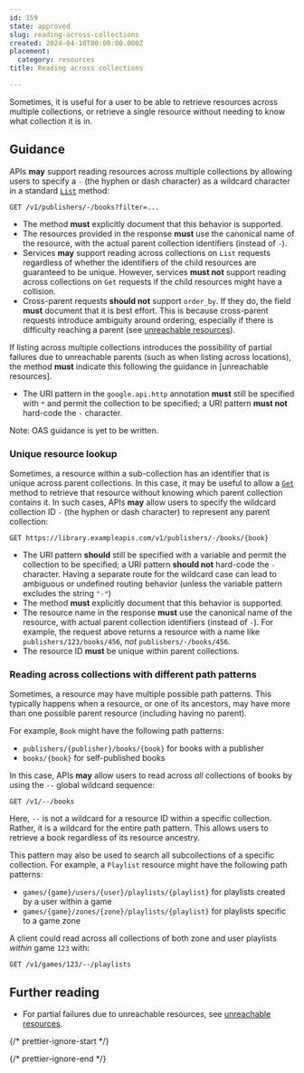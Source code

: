 ```yaml
---
id: 159
state: approved
slug: reading-across-collections
created: 2024-04-10T00:00:00.000Z
placement:
  category: resources
title: Reading across collections

--- 
```



Sometimes, it is useful for a user to be able to retrieve resources across
multiple collections, or retrieve a single resource without needing to know
what collection it is in.

## Guidance

APIs <b class="font-extrabold text-green-700">may</b> support reading resources across multiple collections by allowing
users to specify a `-` (the hyphen or dash character) as a wildcard character
in a standard [`List`](./list) method:

```
GET /v1/publishers/-/books?filter=...
```

- The method <b class="font-extrabold	text-red-700">must</b> explicitly document that this behavior is supported.
- The resources provided in the response <b class="font-extrabold	text-red-700">must</b> use the canonical name of the
  resource, with the actual parent collection identifiers (instead of `-`).
- Services <b class="font-extrabold text-green-700">may</b> support reading across collections on `List` requests
  regardless of whether the identifiers of the child resources are guaranteed
  to be unique. However, services <b class="font-extrabold	text-red-700">must not</b> support reading across
  collections on `Get` requests if the child resources might have a collision.
- Cross-parent requests <b class="font-extrabold	text-yellow-700">should not</b> support `order_by`. If they do, the
  field <b class="font-extrabold	text-red-700">must</b> document that it is best effort. This is because cross-parent
  requests introduce ambiguity around ordering, especially if there is
  difficulty reaching a parent (see [unreachable resources]).

<Aside type="caution" title="Important">
  If listing across multiple collections introduces the
  possibility of partial failures due to unreachable parents (such as when
  listing across locations), the method <b class="font-extrabold	text-red-700">must</b> indicate this following the
  guidance in [unreachable resources].
</Aside>


<Tabs>
  <TabItem label="Protocol Buffers">
  
  
  - The URI pattern in the `google.api.http` annotation <b class="font-extrabold	text-red-700">must</b> still be
    specified with `*` and permit the collection to be specified; a URI pattern
    <b class="font-extrabold	text-red-700">must not</b> hard-code the `-` character.
  
  
  </TabItem>
  <TabItem label="OpenAPI 3.0">
  
  
  Note: OAS guidance is yet to be written.
  
  
  </TabItem>
</Tabs>
    

### Unique resource lookup

Sometimes, a resource within a sub-collection has an identifier that is unique
across parent collections. In this case, it may be useful to allow a
[`Get`](./get) method to retrieve that resource without knowing which parent
collection contains it. In such cases, APIs <b class="font-extrabold text-green-700">may</b> allow users to specify the
wildcard collection ID `-` (the hyphen or dash character) to represent any
parent collection:

```
GET https://library.exampleapis.com/v1/publishers/-/books/{book}
```

- The URI pattern <b class="font-extrabold	text-yellow-700">should</b> still be specified with a variable and permit the
  collection to be specified; a URI pattern <b class="font-extrabold	text-yellow-700">should not</b> hard-code the `-`
  character. Having a separate route for the wildcard case can lead to
  ambiguous or undefined routing behavior (unless the variable pattern excludes
  the string `"-"`)
- The method <b class="font-extrabold	text-red-700">must</b> explicitly document that this behavior is supported.
- The resource name in the response <b class="font-extrabold	text-red-700">must</b> use the canonical name of the
  resource, with actual parent collection identifiers (instead of `-`). For
  example, the request above returns a resource with a name like
  `publishers/123/books/456`, _not_ `publishers/-/books/456`.
- The resource ID <b class="font-extrabold	text-red-700">must</b> be unique within parent collections.

### Reading across collections with different path patterns

Sometimes, a resource may have multiple possible path patterns. This typically
happens when a resource, or one of its ancestors, may have more than one
possible parent resource (including having no parent).

For example, `Book` might have the following path patterns:

- `publishers/{publisher}/books/{book}` for books with a publisher
- `books/{book}` for self-published books

In this case, APIs <b class="font-extrabold text-green-700">may</b> allow users to read across _all_ collections of
books by using the `--` global wildcard sequence:

`GET /v1/--/books`

Here, `--` is not a wildcard for a resource ID within a specific collection.
Rather, it is a wildcard for the entire path pattern. This allows users to
retrieve a book regardless of its resource ancestry.

This pattern may also be used to search all subcollections of a specific
collection. For example, a `Playlist` resource might have the following path
patterns:

- `games/{game}/users/{user}/playlists/{playlist}` for playlists created by a
  user within a game
- `games/{game}/zones/{zone}/playlists/{playlist}` for playlists specific to a
  game zone

A client could read across all collections of both zone and user playlists
_within_ game `123` with:

`GET /v1/games/123/--/playlists`

## Further reading

- For partial failures due to unreachable resources, see [unreachable
  resources].

{/* prettier-ignore-start  */}

[unreachable resources]: ./unreachable-resources

{/* prettier-ignore-end  */}
